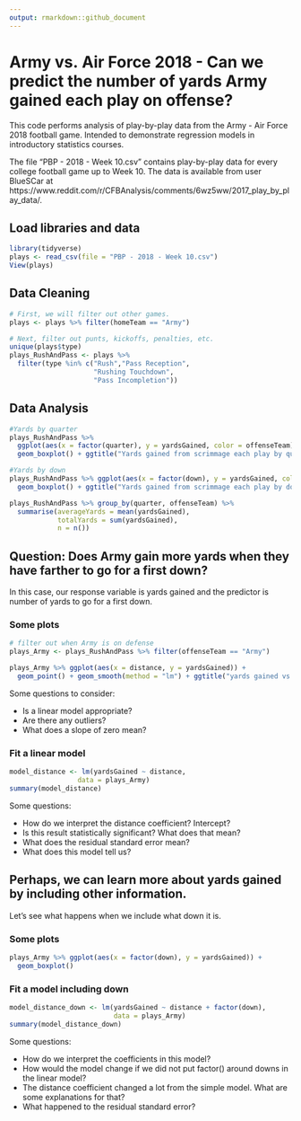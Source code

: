 ```yaml
---
output: rmarkdown::github_document
---
```


# Army vs. Air Force 2018 - Can we predict the number of yards Army gained each play on offense?
This code performs analysis of play-by-play data from the Army - Air Force 2018 football game.  Intended to demonstrate regression models in introductory statistics courses.

The file "PBP - 2018 - Week 10.csv" contains play-by-play data for every college football game up to Week 10.  The data is available from user BlueSCar at https://www.reddit.com/r/CFBAnalysis/comments/6wz5ww/2017_play_by_play_data/. 

## Load libraries and data
```r
library(tidyverse)
plays <- read_csv(file = "PBP - 2018 - Week 10.csv")
View(plays)
```

## Data Cleaning
```r
# First, we will filter out other games.
plays <- plays %>% filter(homeTeam == "Army")

# Next, filter out punts, kickoffs, penalties, etc. 
unique(plays$type)
plays_RushAndPass <- plays %>% 
  filter(type %in% c("Rush","Pass Reception",
                     "Rushing Touchdown",
                     "Pass Incompletion")) 
```

## Data Analysis
```r
#Yards by quarter
plays_RushAndPass %>% 
  ggplot(aes(x = factor(quarter), y = yardsGained, color = offenseTeam)) +
  geom_boxplot() + ggtitle("Yards gained from scrimmage each play by quarter")

#Yards by down
plays_RushAndPass %>% ggplot(aes(x = factor(down), y = yardsGained, color = offenseTeam)) +
  geom_boxplot() + ggtitle("Yards gained from scrimmage each play by down")

plays_RushAndPass %>% group_by(quarter, offenseTeam) %>% 
  summarise(averageYards = mean(yardsGained),
            totalYards = sum(yardsGained), 
            n = n())
```

## Question: Does Army gain more yards when they have farther to go for a first down?

In this case, our response variable is yards gained and the predictor is number of yards to go for a first down.

### Some plots
```r
# filter out when Army is on defense
plays_Army <- plays_RushAndPass %>% filter(offenseTeam == "Army") 

plays_Army %>% ggplot(aes(x = distance, y = yardsGained)) + 
  geom_point() + geom_smooth(method = "lm") + ggtitle("yards gained vs. distance to go")
```

Some questions to consider:

* Is a linear model appropriate?
* Are there any outliers?
* What does a slope of zero mean?

### Fit a linear model 
```r
model_distance <- lm(yardsGained ~ distance, 
                 data = plays_Army)
summary(model_distance)
```

Some questions:

* How do we interpret the distance coefficient? Intercept?
* Is this result statistically significant? What does that mean?
* What does the residual standard error mean?
* What does this model tell us?

## Perhaps, we can learn more about yards gained by including other information.

Let's see what happens when we include what down it is.

### Some plots
```r
plays_Army %>% ggplot(aes(x = factor(down), y = yardsGained)) +
  geom_boxplot()
```

### Fit a model including down
```r
model_distance_down <- lm(yardsGained ~ distance + factor(down), 
                          data = plays_Army)
summary(model_distance_down)
```

Some questions:

* How do we interpret the coefficients in this model?
* How would the model change if we did not put factor() around downs in the linear model?
* The distance coefficient changed a lot from the simple model.  What are some explanations for that?
* What happened to the residual standard error? 

